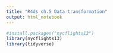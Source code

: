 ```yaml
---
title: "R4ds ch.5 Data transformation"
output: html_notebook
---
```


```r
#install.packages("nycflights13")
library(nycflights13)
library(tidyverse)
```

